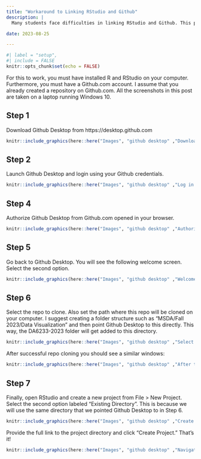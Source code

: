 ```yaml
---
title: "Workaround to Linking RStudio and Github"
description: |
  Many students face difficulties in linking RStudio and Github. This post shows a workaround using Github Desktop application.

date: 2023-08-25

---
```


```r
#| label = "setup",
#| include = FALSE
knitr::opts_chunk$set(echo = FALSE)
```

For this to work, you must have installed R and RStudio on your computer. Furthermore, you must have a Github.com account. I assume that you already created a repository on Github.com. All the screenshots in this post are taken on a laptop running Windows 10.

## Step 1

Download Github Desktop from https://desktop.github.com

```r
knitr::include_graphics(here::here("Images", "github desktop" ,"Download Github desktop.png"))
```

## Step 2

Launch Github Desktop and login using your Github credentials.

```r
knitr::include_graphics(here::here("Images", "github desktop" ,"Log in to Github desktop.png"))
```

## Step 4

Authorize Github Desktop from Github.com opened in your browser.

```r
knitr::include_graphics(here::here("Images", "github desktop" ,"Authorize the application.png"))
```

## Step 5

Go back to Github Desktop. You will see the following welcome screen. Select the second option.

```r
knitr::include_graphics(here::here("Images", "github desktop" ,"Welcome screen on Github desktop.png"))
```

## Step 6

Select the repo to clone. Also set the path where this repo will be cloned on your computer. I suggest creating a folder structure such as "MSDA/Fall 2023/Data Visualization" and then point Github Desktop to this directly. This way, the DA6233-2023 folder will get added to this directory.

```r
knitr::include_graphics(here::here("Images", "github desktop" ,"Select the repo to clone.png"))
```

After successful repo cloning you should see a similar windows:

```r
knitr::include_graphics(here::here("Images", "github desktop" ,"After the repo is cloned.png"))
```

## Step 7

Finally, open RStudio and create a new project from File \> New Project. Select the second option labeled "Existing Directory". This is because we will use the same directory that we pointed Github Desktop to in Step 6.

```r
knitr::include_graphics(here::here("Images", "github desktop" ,"Create a new project.png"))
```

Provide the full link to the project directory and click "Create Project." That's it!

```r
knitr::include_graphics(here::here("Images", "github desktop" ,"Navigate to the existing directory.png"))
```
